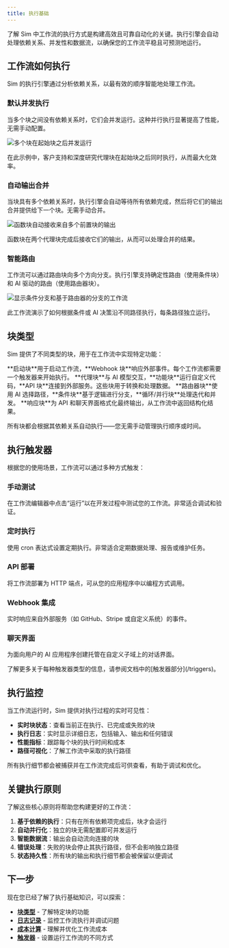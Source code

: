 ```yaml
---
title: 执行基础
---
```



了解 Sim 中工作流的执行方式是构建高效且可靠自动化的关键。执行引擎会自动处理依赖关系、并发性和数据流，以确保您的工作流平稳且可预测地运行。

## 工作流如何执行

Sim 的执行引擎通过分析依赖关系，以最有效的顺序智能地处理工作流。

### 默认并发执行

当多个块之间没有依赖关系时，它们会并发运行。这种并行执行显著提高了性能，无需手动配置。

<Image
  src="/static/execution/concurrency.png"
  alt="多个块在起始块之后并发运行"
  width={800}
  height={500}
/>

在此示例中，客户支持和深度研究代理块在起始块之后同时执行，从而最大化效率。

### 自动输出合并

当块具有多个依赖关系时，执行引擎会自动等待所有依赖完成，然后将它们的输出合并提供给下一个块。无需手动合并。

<Image
  src="/static/execution/combination.png"
  alt="函数块自动接收来自多个前置块的输出"
  width={800}
  height={500}
/>

函数块在两个代理块完成后接收它们的输出，从而可以处理合并的结果。

### 智能路由

工作流可以通过路由块向多个方向分支。执行引擎支持确定性路由（使用条件块）和 AI 驱动的路由（使用路由器块）。

<Image
  src="/static/execution/routing.png"
  alt="显示条件分支和基于路由器的分支的工作流"
  width={800}
  height={500}
/>

此工作流演示了如何根据条件或 AI 决策沿不同路径执行，每条路径独立运行。

## 块类型

Sim 提供了不同类型的块，用于在工作流中实现特定功能：

<Cards>
  <Card title="触发器" href="/triggers">
    **启动块**用于启动工作流，**Webhook 块**响应外部事件。每个工作流都需要一个触发器来开始执行。
  </Card>
  
  <Card title="处理块" href="/blocks">
    **代理块**与 AI 模型交互，**功能块**运行自定义代码，**API 块**连接到外部服务。这些块用于转换和处理数据。
  </Card>
  
  <Card title="控制流" href="/blocks">
    **路由器块**使用 AI 选择路径，**条件块**基于逻辑进行分支，**循环/并行块**处理迭代和并发。
  </Card>
  
  <Card title="输出与响应" href="/blocks">
    **响应块**为 API 和聊天界面格式化最终输出，从工作流中返回结构化结果。
  </Card>
</Cards>

所有块都会根据其依赖关系自动执行——您无需手动管理执行顺序或时间。

## 执行触发器

根据您的使用场景，工作流可以通过多种方式触发：

### 手动测试
在工作流编辑器中点击“运行”以在开发过程中测试您的工作流。非常适合调试和验证。

### 定时执行  
使用 cron 表达式设置定期执行。非常适合定期数据处理、报告或维护任务。

### API 部署
将工作流部署为 HTTP 端点，可从您的应用程序中以编程方式调用。

### Webhook 集成
实时响应来自外部服务（如 GitHub、Stripe 或自定义系统）的事件。

### 聊天界面
为面向用户的 AI 应用程序创建托管在自定义子域上的对话界面。

<Callout type="info">
  了解更多关于每种触发器类型的信息，请参阅文档中的[触发器部分](/triggers)。
</Callout>

## 执行监控

当工作流运行时，Sim 提供对执行过程的实时可见性：

- **实时块状态**：查看当前正在执行、已完成或失败的块
- **执行日志**：实时显示详细日志，包括输入、输出和任何错误
- **性能指标**：跟踪每个块的执行时间和成本
- **路径可视化**：了解工作流中采取的执行路径

<Callout type="info">
  所有执行细节都会被捕获并在工作流完成后可供查看，有助于调试和优化。
</Callout>

## 关键执行原则

了解这些核心原则将帮助您构建更好的工作流：

1. **基于依赖的执行**：只有在所有依赖项完成后，块才会运行
2. **自动并行化**：独立的块无需配置即可并发运行
3. **智能数据流**：输出会自动流向连接的块
4. **错误处理**：失败的块会停止其执行路径，但不会影响独立路径
5. **状态持久性**：所有块的输出和执行细节都会被保留以便调试

## 下一步

现在您已经了解了执行基础知识，可以探索：
- **[块类型](/blocks)** - 了解特定块的功能
- **[日志记录](/execution/logging)** - 监控工作流执行并调试问题
- **[成本计算](/execution/costs)** - 理解并优化工作流成本
- **[触发器](/triggers)** - 设置运行工作流的不同方式

